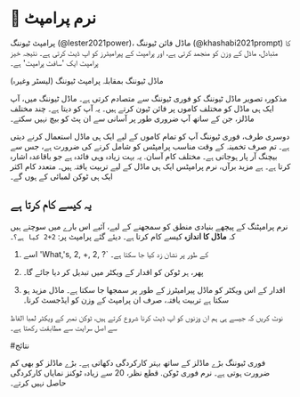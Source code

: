 
# 🔴 نرم پرامپٹ

پرامپٹ ٹیوننگ (@lester2021power)، ماڈل فائن ٹیوننگ (@khashabi2021prompt) کا متبادل، ماڈل کے وزن کو منجمد کرتی ہے، اور پرامپٹ کے پیرامیٹرز کو اپ ڈیٹ کرتی ہے۔ نتیجہ خیز پرامپٹ ایک 'سافٹ پرامپٹ' ہے۔

<div style={{ textAlign: "center" }}>
  ماڈل ٹیوننگ بمقابلہ پرامپٹ ٹیوننگ (لیسٹر وغیرہ)
</div>

مذکورہ تصویر ماڈل ٹیوننگ کو فوری ٹیوننگ سے متصادم کرتی ہے۔
ماڈل ٹیوننگ میں، آپ ایک ہی ماڈل کو مختلف کاموں پر فائن ٹیون کرتے ہیں۔ یہ آپ کو دیتا ہے۔
چند مختلف ماڈلز، جن کے ساتھ آپ ضروری طور پر آسانی سے ان پٹ کو بیچ نہیں سکتے۔

دوسری طرف، فوری ٹیوننگ آپ کو تمام کاموں کے لیے ایک ہی ماڈل استعمال کرنے دیتی ہے۔ تم
صرف تخمینہ کے وقت مناسب پرامپٹس کو شامل کرنے کی ضرورت ہے، جس سے بیچنگ آر پار ہوجاتی ہے۔
مختلف کام آسان. یہ بہت زیادہ وہی فائدہ ہے جو باقاعدہ اشارہ کرتا ہے۔
ہے مزید برآں، نرم پرامپٹس ایک ہی ماڈل کے لیے تربیت یافتہ ہیں۔
متعدد کام اکثر ایک ہی ٹوکن لمبائی کے ہوں گے۔

## یہ کیسے کام کرتا ہے

نرم پرامپٹنگ کے پیچھے بنیادی منطق کو سمجھنے کے لیے، آئیے اس بارے میں سوچتے ہیں کہ **ماڈل کا اندازہ** کیسے کام کرتا ہے۔
دیئے گئے پرامپٹ پر: `2+2 کیا ہے؟`۔

1. اسے 'What,'s, 2, +, 2, ?` کے طور پر نشان زد کیا جا سکتا ہے۔

2. پھر، ہر ٹوکن کو اقدار کے ویکٹر میں تبدیل کر دیا جائے گا۔

3. اقدار کے اس ویکٹر کو ماڈل پیرامیٹرز کے طور پر سمجھا جا سکتا ہے۔ ماڈل مزید ہو سکتا ہے
   تربیت یافتہ، صرف ان پرامپٹ کے وزن کو ایڈجسٹ کرنا۔

نوٹ کریں کہ جیسے ہی ہم ان وزنوں کو اپ ڈیٹ کرنا شروع کرتے ہیں، ٹوکن نمبر کے ویکٹر
لمبا الفاظ سے اصل سرایت سے مطابقت رکھتا ہے۔

#نتائج

فوری ٹیوننگ بڑے ماڈلز کے ساتھ بہتر کارکردگی دکھاتی ہے۔ بڑے ماڈلز کو بھی کم ضرورت ہوتی ہے۔
نرم فوری ٹوکن. قطع نظر، 20 سے زیادہ ٹوکنز نمایاں کارکردگی حاصل نہیں کرتے۔
